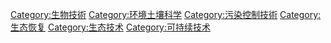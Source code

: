 [[Category:生物技術|Category:生物技術]]
[[Category:环境土壤科学|Category:环境土壤科学]]
[[Category:污染控制技術|Category:污染控制技術]]
[[Category:生态恢复|Category:生态恢复]]
[[Category:生态技术|Category:生态技术]]
[[Category:可持续技术|Category:可持续技术]]
